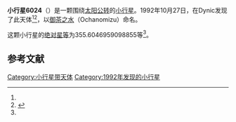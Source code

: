 {{Infobox planet
| bgcolour = #FFFFC0
| name = 6024 Ochanomizu
| symbol = 
| image = 
| caption = 
| discovery = yes
| discovery_ref = 
| discoverer = {{link-jp|杉江淳|杉江淳}}
| discovery_site = [[Dynic|Dynic]] 
| discovered = 1992年10月27日
| designations = yes
| mp_name = 
| named_after = 
| alt_names = 1992 UT4/ 1933 UK / 1977 TA6 / 1981 UY15 / 1988 SV3
| mp_category = [[主带小行星|主带小行星]]
| orbit_ref = <ref name="a">[http://ssd.jpl.nasa.gov/sbdb.cgi?sstr=6024 6024 Ochanomizu] {{Wayback|url=http://ssd.jpl.nasa.gov/sbdb.cgi?sstr=6024 |date=20210717071302 }}，小行星數據庫瀏覽器（JPL Small-Body Database Browser）－[[美国国家航空航天局|美国国家航空航天局]]喷气推进实验室</ref>
| epoch = 2456400.5 (2013年4月18日更新)
| aphelion = {{convert|2.592737059710216|AU|km|3|abbr=on|lk=out}}
| perihelion = {{convert|2.178423775553322|AU|km|3|abbr=on}}
| semimajor = {{convert|2.385580417631769|AU|km|3|abbr=on}}
| eccentricity = 0.086836998
| period = 1345.827873 [[日|日]]<br />3.68[[儒略年|儒略年]]
| avg_speed = 
| inclination = 9.174561976996596
| asc_node = 41.16565183510757
| mean_anomaly = 
| arg_peri = 355.6046959098855
| satellites = 
| physical_characteristics = yes
| dimensions = 
| mass = 
| density = 
| surface_grav = 
| escape_velocity = 
| sidereal_day = 
| axial_tilt = 
| pole_ecliptic_lat = 
| pole_ecliptic_lon = 
| albedo = 
| temperatures= 
| temp_name1 = 
| mean_temp_1 = 
| max_temp_1 = 
| temp_name2 = 
| max_temp_2 = 
| spectral_type = 
| abs_magnitude = 355.6046959098855
}}

'''小行星6024'''（{{lang-en|6024 Ochanomizu}}）是一颗围绕[[太阳|太阳]][[公转|公转]]的[[小行星|小行星]]。1992年10月27日，{{link-jp|杉江淳|杉江淳}}在Dynic发现了此天体<ref name="a" /><ref>{{cite news|title=小行星列表|url=http://cfa-www.harvard.edu/iau/lists/NumberedMPs.txt|accessdate=2013-07-08|newspaper=哈佛大学|archive-date=2008-05-17|archive-url=https://web.archive.org/web/20080517010638/http://cfa-www.harvard.edu/iau/lists/NumberedMPs.txt|dead-url=no}}</ref>，以[[御茶之水|御茶之水]]（Ochanomizu）命名。

这颗小行星的[[绝对星等|绝对星等]]为355.6046959098855等<ref name="a" />。

==参考文献==
{{reflist}}
{{Minor Planet Number|[[小行星6023|小行星6023]]|[[小行星6025|小行星6025]]}}

{{小天体}}

[[Category:小行星带天体|Category:小行星带天体]]
[[Category:1992年发现的小行星|Category:1992年发现的小行星]]

{{asteroid-stub}}